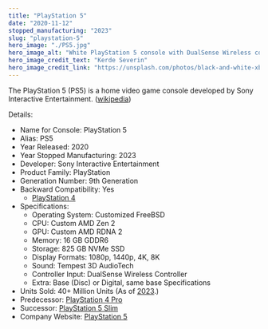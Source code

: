 ```yaml
---
title: "PlayStation 5"
date: "2020-11-12"
stopped_manufacturing: "2023"
slug: "playstation-5"
hero_image: "./PS5.jpg"
hero_image_alt: "White PlayStation 5 console with DualSense Wireless controller on top"
hero_image_credit_text: "Kerde Severin"
hero_image_credit_link: "https://unsplash.com/photos/black-and-white-xbox-one-game-controller-NVD_32BBZFE"
---
```


The PlayStation 5 (PS5) is a home video game console developed by Sony Interactive Entertainment. ([wikipedia](https://en.wikipedia.org/wiki/PlayStation_5))

Details:
- Name for Console: PlayStation 5
- Alias: PS5
- Year Released: 2020
- Year Stopped Manufacturing: 2023
- Developer: Sony Interactive Entertainment
- Product Family: PlayStation
- Generation Number: 9th Generation
- Backward Compatibility: Yes
    - [PlayStation 4]()
- Specifications:
    - Operating System: Customized FreeBSD
    - CPU: Custom AMD Zen 2
    - GPU: Custom AMD RDNA 2
    - Memory: 16 GB GDDR6
    - Storage: 825 GB NVMe SSD
    - Display Formats: 1080p, 1440p, 4K, 8K
    - Sound: Tempest 3D AudioTech
    - Controller Input: DualSense Wireless Controller
    - Extra: Base (Disc) or Digital, same base Specifications
- Units Sold: 40+ Million Units (As of [2023](https://www.gamesindustry.biz/playstation-5-sales-surpass-40m-worldwide).)
- Predecessor: [PlayStation 4 Pro]()
- Successor: [PlayStation 5 Slim]()
- Company Website: [PlayStation 5](https://www.playstation.com/ps5/)
